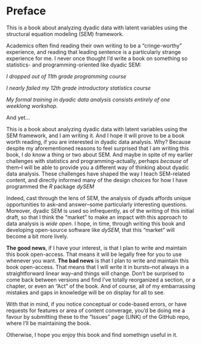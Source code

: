 # Preface {.unnumbered}

This is a book about analyzing dyadic data with latent variables using the structural equation modeling (SEM) framework. 

Academics often find reading their own writing to be a "cringe-worthy" experience, and reading that leading sentence is a particularly strange experience for me. I never once thought I'd write a book on something so statistics- and programming-oriented like dyadic SEM:

*I dropped out of 11th grade programming course*

*I nearly failed my 12th grade introductory statistics course*

*My formal training in dyadic data analysis consists entirely of one weeklong workshop.*

And yet...

This is a book about analyzing dyadic data with latent variables using the SEM framework, and I am writing it. And I hope it will prove to be a book worth reading, if you are interested in dyadic data analysis. Why? Because despite my aforementioned reasons to feel surprised that I am writing this book, I *do* know a thing or two about SEM. And maybe in spite of my earlier challenges with statistics and programming--actually, perhaps *because* of them--I will be able to provide you a different way of thinking about dyadic data analysis. These challenges have shaped the way I teach SEM-related content, and directly informed many of the design choices for how I have programmed the *R* package *dySEM*

Indeed, cast through the lens of SEM, the analysis of dyads affords unique opportunities to ask--and answer--some particularly interesting questions. Moreover, dyadic SEM is used so infrequently, as of the writing of this initial draft, so that I think the "market" to make an impact with this approach to data analysis is *wide open*. I hope, in time, through writing this book and developing open-source software like *dySEM*, that this "market" will become a bit more lively.

**The good news**, if I have your interest, is that I plan to write and maintain this book open-access. That means it will be legally free for you to use whenever you want. **The bad news** is that I plan to write and maintain this book open-access. That means that I will write it in bursts--not always in a straightforward linear way--and things will change. Don't be surprised to come back between versions and find I've totally reorganized a section, or a chapter, or even an "Act" of the book. And of course, all of my embarrassing mistakes and gaps in knowledge will be on display for all to see. 

With that in mind, if you notice conceptual or code-based errors, or have requests for features or area of content converage, you'd be doing me a favour by submitting these to the "Issues" page (LINK) of the GitHub repo, where I'll be maintaining the book. 

Otherwise, I hope you enjoy this book and find somethign useful in it. 
